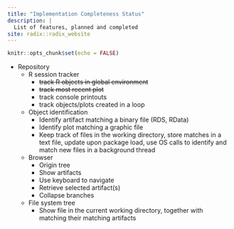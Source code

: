 ```yaml
---
title: "Implementation Completeness Status"
description: |
  List of features, planned and completed
site: radix::radix_website
---
```


```r
knitr::opts_chunk$set(echo = FALSE)
```

* Repository
  * R session tracker
    * ~~track R objects in global environment~~
    * ~~track most recent plot~~
    * track console printouts
    * track objects/plots created in a loop
  * Object identification
    * Identify artifact matching a binary file (RDS, RData)
    * Identify plot matching a graphic file
    * Keep track of files in the working directory, store matches in a text file, update upon package load, use OS calls to identify and match new files in a background thread
  * Browser
    * Origin tree
    * Show artifacts
    * Use keyboard to navigate
    * Retrieve selected artifact(s)
    * Collapse branches
  * File system tree
    * Show file in the current working directory, together with matching their matching artifacts
